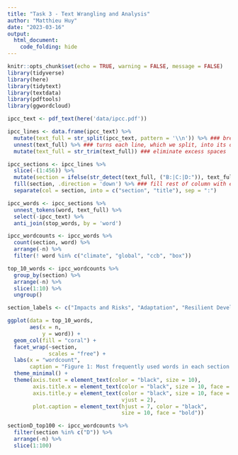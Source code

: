 ```yaml
---
title: "Task 3 - Text Wrangling and Analysis"
author: "Matthieu Huy"
date: "2023-03-16"
output: 
  html_document:
    code_folding: hide
---
```


```r
knitr::opts_chunk$set(echo = TRUE, warning = FALSE, message = FALSE)
library(tidyverse)
library(here)
library(tidytext)
library(textdata)
library(pdftools)
library(ggwordcloud)
```

```r
ipcc_text <- pdf_text(here('data/ipcc.pdf'))

ipcc_lines <- data.frame(ipcc_text) %>% 
  mutate(text_full = str_split(ipcc_text, pattern = '\\n')) %>% ### breaks up full page string into individual lines based on pattern "/n" at the end of each line
  unnest(text_full) %>% ### turns each line, which we split, into its own row of the data frame
  mutate(text_full = str_trim(text_full)) ### eliminate excess spaces

ipcc_sections <- ipcc_lines %>% 
  slice(-(1:456)) %>% 
  mutate(section = ifelse(str_detect(text_full, ("B:|C:|D:")), text_full, NA)) %>% 
  fill(section, .direction = 'down') %>% ### fill rest of column with extracted sections
  separate(col = section, into = c("section", "title"), sep = ":")

ipcc_words <- ipcc_sections %>% 
  unnest_tokens(word, text_full) %>% 
  select(-ipcc_text) %>% 
  anti_join(stop_words, by = 'word')

ipcc_wordcounts <- ipcc_words %>% 
  count(section, word) %>% 
  arrange(-n) %>% 
  filter(! word %in% c("climate", "global", "ccb", "box"))

top_10_words <- ipcc_wordcounts %>% 
  group_by(section) %>% 
  arrange(-n) %>% 
  slice(1:10) %>% 
  ungroup()

section_labels <- c("Impacts and Risks", "Adaptation", "Resilient Development")

ggplot(data = top_10_words,
       aes(x = n,
           y = word)) +
  geom_col(fill = "coral") +
  facet_wrap(~section,
             scales = "free") +
  labs(x = "wordcount",
       caption = "Figure 1: Most frequently used words in each section of 2022 IPCC Climate Change Report.") +
  theme_minimal() +
  theme(axis.text = element_text(color = "black", size = 10),                   
        axis.title.x = element_text(color = "black", size = 10, face = "bold"),  
        axis.title.y = element_text(color = "black", size = 10, face = "bold",
                                    vjust = 2),           
        plot.caption = element_text(hjust = 7, color = "black",
                                    size = 10, face = "bold"))

```

```r
sectionD_top100 <- ipcc_wordcounts %>% 
  filter(section %in% c("D")) %>% 
  arrange(-n) %>% 
  slice(1:100)
```

